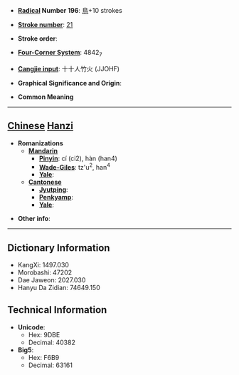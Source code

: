 * '''[[Wiktionary:Chinese radical index| Radical]] Number 196''': [[Wiktionary:Chinese radical index 鳥|鳥]]+10 strokes

* '''[[Wiktionary:Chinese total strokes index|Stroke number]]''': [[Wiktionary:Chinese total strokes index 21|21]]

* '''Stroke order''': 

* '''[[Wiktionary:Chinese four corner index|Four-Corner System]]''': 4842<sub>7</sub>

* '''[[Wiktionary:Chinese Cangjie index|Cangjie input]]''': 十十人竹火 (JJOHF)

* '''Graphical Significance and Origin''': 

* '''Common Meaning'''

----

== [[Chinese]] [[Hanzi]] ==

* '''Romanizations'''
** '''[[Mandarin]]'''
*** '''[[Pinyin]]''': cí (ci2), hàn (han4)
*** '''[[Wade-Giles]]''': tz'u<sup>2</sup>, han<sup>4</sup>
*** '''[[Yale]]''': 
** '''[[Cantonese]]'''
*** '''[[Jyutping]]''':
*** '''[[Penkyamp]]''': 
*** '''[[Yale]]''': 

* '''Other info''': 

----

== Dictionary Information ==

* KangXi: 1497.030
* Morobashi: 47202
* Dae Jaweon: 2027.030
* Hanyu Da Zidian: 74649.150

== Technical Information ==

* '''Unicode''':
** Hex: 9DBE
** Decimal: 40382
* '''Big5''':
** Hex: F6B9
** Decimal: 63161